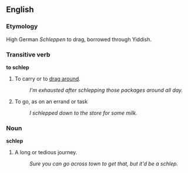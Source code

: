 ==English==
===Etymology===
High German ''Schleppen'' to drag, borrowed through Yiddish.

===Transitive verb===
'''to schlep'''

# To carry or to [[drag around]].
#: ''I'm exhausted after schlepping those packages around all day.''
# To go, as on an errand or task
#: ''I schlepped down to the store for some milk.''

===Noun===
'''schlep'''

# A long or tedious journey.
#: ''Sure you can go across town to get that, but it'd be a schlep.''